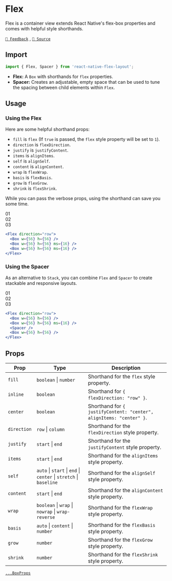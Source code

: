 
<Head>
  <title>Flex | React Native Flex Layout</title>
  <meta
    name="description"
    content="Flex is a container view extends React Native's flex-box properties and comes with helpful style shorthands."
  />
</Head>

# Flex

Flex is a container view extends React Native's flex-box properties and comes with helpful style shorthands.

[`💬 Feedback`](https://github.com/yamankatby/react-native-flex-layout/labels/flex) , [`🌱 Source`](https://github.com/yamankatby/react-native-flex-layout/blob/main/src/Flex.tsx)

## Import

```js
import { Flex, Spacer } from 'react-native-flex-layout';
```

- **Flex:** A `Box` with shorthands for `flex` properties.
- **Spacer:** Creates an adjustable, empty space that can be used to tune the spacing between child elements
within `Flex`.

## Usage

### Using the Flex

Here are some helpful shorthand props:

- `fill` is `flex` (If `true` is passed, the `flex` style property will be set to `1`).
- `direction` is `flexDirection`.
- `justify` is `justifyContent`.
- `items` is `alignItems`.
- `self` is `alignSelf`.
- `content` is `alignContent`.
- `wrap` is `flexWrap`.
- `basis` is `flexBasis`.
- `grow` is `flexGrow`.
- `shrink` is `flexShrink`.

While you can pass the verbose props, using the shorthand can save you some time.

<div className="eg">
  <div>01</div>
  <div>02</div>
  <div>03</div>
</div>

```jsx
<Flex direction="row">
  <Box w={56} h={56} />
  <Box w={56} h={56} ms={16} />
  <Box w={56} h={56} ms={16} />
</Flex>
```


### Using the Spacer

As an alternative to `Stack`, you can combine `Flex` and `Spacer` to create stackable and responsive layouts.

<div className="eg">
  <div>01</div>
  <div>02</div>
  <div className="ml-auto">03</div>
</div>

```jsx
<Flex direction="row">
  <Box w={56} h={56} />
  <Box w={56} h={56} ms={16} />
  <Spacer />
  <Box w={56} h={56} />
</Flex>
```

## Props

| Prop        | Type                                                              | Description                                                         |
|-------------|-------------------------------------------------------------------|---------------------------------------------------------------------|
| `fill`      | `boolean` \| `number`                                             | Shorthand for the `flex` style property.                            |
| `inline`    | `boolean`                                                         | Shorthand for `{ flexDirection: "row" }`.                           |
| `center`    | `boolean`                                                         | Shorthand for `{ justifyContent: "center", alignItems: "center" }`. |
| `direction` | `row` \| `column`                                                 | Shorthand for the `flexDirection` style property.                   |
| `justify`   | `start` \| `end`                                                  | Shorthand for the `justifyContent` style property.                  |
| `items`     | `start` \| `end`                                                  | Shorthand for the `alignItems` style property.                      |
| `self`      | `auto` \| `start` \| `end` \| `center` \| `stretch` \| `baseline` | Shorthand for the `alignSelf` style property.                       |
| `content`   | `start` \| `end`                                                  | Shorthand for the `alignContent` style property.                    |
| `wrap`      | `boolean` \| `wrap` \| `nowrap` \| `wrap-reverse`                 | Shorthand for the `flexWrap` style property.                        |
| `basis`     | `auto` \| `content` \| `number`                                   | Shorthand for the `flexBasis` style property.                       |
| `grow`      | `number`                                                          | Shorthand for the `flexGrow` style property.                        |
| `shrink`    | `number`                                                          | Shorthand for the `flexShrink` style property.                      |

[`...BoxProps`](/components/box#props)
